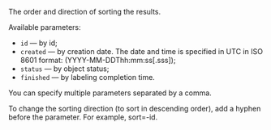 The order and direction of sorting the results.

Available parameters:

* `id` — by id;
* `created` — by creation date. The date and time is specified in UTC in ISO 8601 format: (YYYY-MM-DDThh:mm:ss[.sss]);
* `status` — by object status;
* `finished` — by labeling completion time.

You can specify multiple parameters separated by a comma.

To change the sorting direction (to sort in descending order), add a hyphen before the parameter. For example, sort=-id.